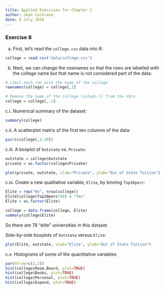 ```yaml
---
title: Applied Exercises for Chapter 2
author: Jean Cochrane
date: 8 July 2018
---
```


### Exercise 8

a. First, let's read the `college.csv` data into R:

```r
college = read.csv('data/college.csv')
```

b. Next, we can change the rownames so that the rows are labelled with the
college name but that name is not considered part of the data:

```r
# Label each row with the name of the college
rownames(college) = college[,1]

# Remove the name of the college (column 1) from the data
college = college[,-1]
```

c.i. Numerical summary of the dataset:

```r
summary(college)
```

c.ii. A scatterplot matrix of the first ten columns of the data:

```r
pairs(college[,1:10])
```

c.iii. A boxplot of `Outstate` vs. `Private`:

```r
outstate = college$Outstate
private = as.factor(college$Private)

plot(private, outstate, xlab="Private", ylab="Out of State Tuition")
```

c.iv. Create a new qualitative variable, `Elite`, by binning `Top10perc`:

```r
Elite = rep("No", nrow(college))
Elite[college$Top10perc>50] = "Yes"
Elite = as.factor(Elite)

college = data.frame(college, Elite)
summary(college$Elite)
```

So there are 78 "elite" universities in this dataset.

Side-by-side boxplots of `Outstate` versus `Elite`:

```r
plot(Elite, outstate, xlab="Elite", ylab="Out of State Tuition")
```

c.v. Histograms of some of the quantitative variables:

```r
par(mfrow=c(2,2))
hist(college$Room.Board, plot=TRUE)
hist(college$Books, plot=TRUE)
hist(college$Personal, plot=TRUE)
hist(college$Expend, plot=TRUE)
```
